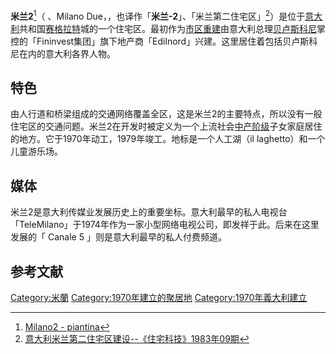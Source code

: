 {{意大利行政区划框
| name                    = {{{name|米兰2}}}
| official_name           = 
| native_name             = Milano 2
| native_name_lang        = it
| settlement_type         = 建筑物或建筑群
| image_skyline           = {{{image_skyline|LakeMi2.JPG}}}
| imagesize               = {{{imagesize|}}}
| image_alt               = {{{image_alt|}}}
| image_caption           = {{{image_caption|位于米兰2的人工湖}}}
| latd  = {{{latd|45}}} |latm  = {{{latm|29}}} |lats  = {{{lats|57}}} |latNS  = {{{latNS|N}}}
| longd = {{{longd|09}}} |longm = {{{longm|15}}} |longs =  {{{longs|55}}} |longEW = {{{longEW|E}}} 
| coordinates_type        =
| coordinates_display     = 
| coordinates_footnotes   =
| subdivision_type        = 国家
| subdivision_name        = 意大利共和国
| subdivision_type1       = [[意大利行政區劃|地区]]
| subdivision_name1       = {{{region|伦巴第大区}}}
| subdivision_type2       = [[意大利省份列表|省份]]
| subdivision_name2       = {{{province|米兰省}}}
| subdivision_type3       = [[市镇|市镇]]
| subdivision_name3       = {{{comune|赛格拉特城}}} 
| area_footnotes          = 
| area_total_km2          = 
| population_footnotes    = 
| population_total        = 6087
| population_as_of        =2010
| population_density_km2  = 
| pop_density_footnotes   =
| population_demonym      =
| elevation_footnotes     =
| elevation_m             = 127
| elevation_min_m         = 
| elevation_max_m         = 
| postal_code             =20090
| area_code               =
| website                 = 
| footnotes               =
}}
'''米兰2'''<ref>[http://www.milanodue.it/page/piantina.html Milano2 - piantina]</ref>（ {{lang-it|Milano 2}}、Milano Due，{{lang-en|Milan 2 }}，也译作「'''米兰-2'''」、「米兰第二住宅区」<ref>[http://wap.cnki.net/qikan-ZZKJ198309006.html 意大利米兰第二住宅区建设--《住宅科技》1983年09期]</ref>）是位于[[意大利|意大利]]共和国[[赛格拉特|赛格拉特]]城的一个住宅区。最初作为[[市区重建|市区重建]]由意大利总理[[贝卢斯科尼|贝卢斯科尼]]掌控的「Fininvest集团」旗下地产商「Edilnord」兴建。这里居住着包括贝卢斯科尼在内的意大利各界人物。

==特色==
由人行道和桥梁组成的交通网络覆盖全区，这是米兰2的主要特点，所以没有一般住宅区的交通问题。米兰2在开发时被定义为一个上流社会[[中产阶级|中产阶级]]子女家庭居住的地方。它于1970年动工，1979年竣工。地标是一个人工湖（il laghetto）和一个儿童游乐场。 

==媒体==
米兰2是意大利传媒业发展历史上的重要坐标。意大利最早的私人电视台「TeleMilano」于1974年作为一家小型网络电视公司，即发祥于此。后来在这里发展的「 Canale 5 」则是意大利最早的私人付费频道。

== 参考文献 ==
{{Reflist}}

[[Category:米蘭|Category:米蘭]]
[[Category:1970年建立的聚居地|Category:1970年建立的聚居地]]
[[Category:1970年義大利建立|Category:1970年義大利建立]]

{{Italy-stub}}